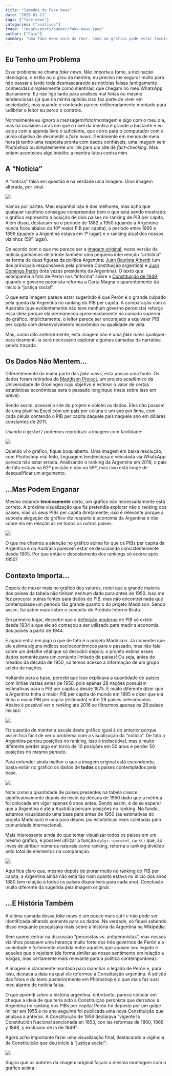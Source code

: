 ```yaml
---
title: "Camadas de Fake News"
date: "2020-01-21"
tags: ["fake news"]
categories: ["análises"]
image: "images/posts/banner/fake-news.jpeg"
author: ["Caio"]
summary: "Uma fake news dura de roer. Como um gráfico pode estar tecnicamente certo e ao mesmo tempo não ser correto."
---
```


## Eu Tenho um Problema

Esse problema se chama *fake news*. Não importa a fonte, a inclinação
ideológica, o estilo ou o grau da mentira; eu preciso me segurar muito
para não passar a tarde toda desmascarando as notícias falsas
(antigamente conhecidas simplesmente como mentiras) que chegam no meu
WhatsApp diariamente. Eu não ligo tanto para análises mal feitas ou
mesmo tendenciosas (já que na minha opinião isso faz parte de viver em
sociedade), mas quando o conteúdo parece deliberadamente montado para
ludibriar o leitor eu perco o controle.

Normalmente eu ignoro a mensagem/foto/montagem e sigo com o meu dia, mas
há ocasiões raras em que o nível da mentira é grande o bastante e eu
estou com a agenda livre o suficiente, que corro para o computador
com o único objetivo de desmentir a *fake news*. Geralmente em menos de
meia hora já tenho uma resposta pronta com dados confiáveis, uma imagem
sem Photoshop ou simplesmente um link para um site de *fact-checking*.
Mas ontem aconteceu algo inédito: a mentira lutou contra mim.

## A “Notícia”

A “notícia” falsa em questão é na verdade uma imagem. Uma imagem
alterada, por sinal.

<img src="/images/posts/conteudo/2020-01-21-fake-news_files/photo_2020-01-21_12-37-31.jpg" style="display: block; margin: auto;" />

Vamos por partes. Meu espanhol não é dos melhores, mas acho que qualquer
lusófono consegue compreender bem o que está sendo mostrado: o gráfico
representa a posição de dois países no ranking de PIB per capita. Além
disso, destacam-se o período de 1882 a 1950 (quando a Argentina nunca
ficou abaixo do 10º maior PIB per capita), o período entre 1895 e 1896
(quando a Argentina estava em 1º lugar) e o ranking atual dos nossos
vizinhos (59º lugar).

De acordo com o que me parece ser a [imagem
original](https://twitter.com/rcas1/status/1068171172766994432), nesta
versão da notícia ganhamos de brinde também uma pequena intervenção
“artística” na forma de duas figuras da política Argentina: [Juan
Bautista Alberdi](https://pt.wikipedia.org/wiki/Juan_Bautista_Alberdi)
(um dos principais responsáveis pela primeira Constituição argentina) e
[Juan Domingo
Perón](https://pt.wikipedia.org/wiki/Juan_Domingo_Per%C3%B3n) (três
vezes presidente da Argentina). O texto que acompanha a foto de Perón
nos “informa” sobre a [Constituição
de 1949](https://pt.wikipedia.org/wiki/Constituição_Argentina#A_Constituição_de_53_e_a_história_política_argentina),
quando o governo peronista reforma a Carta Magna e aparentemente dá
início à “justiça social”.

O que esta imagem parece estar sugerindo é que Perón é o grande culpado
pela queda da Argentina no ranking do PIB per capita. A comparação com a
Austrália (que evidentemente não teve nenhum governo peronista) reforça
essa ideia porque ela permaneceu aproximadamente na camada superior do
gráfico. Implicitamente, o leitor parece ser encorajado a equivaler PIB
per capita com desenvolvimento econômico ou qualidade de vida.

Mas, como dito anteriormente, esta imagem não é uma *fake news*
qualquer: para desmentí-la será necessário explorar algumas camadas da
narrativa sendo traçada.

## Os Dados Não Mentem…

Diferentemente da maior parte das *fake news*, esta possui uma fonte. Os
dados foram retirados do [Maddison
Project](https://www.rug.nl/ggdc/historicaldevelopment/maddison/releases/maddison-project-database-2018),
um projeto acadêmico da Universidade de Groningen cujo objetivo é
estimar o valor de certas estatísticas econômicas para o passado
longínquo (mais sobre isso em breve).

Sendo assim, acessei o site do projeto e coletei os dados. Eles não
passam de uma planilha Excel com um país por coluna e um ano por linha,
com cada célula contendo o PIB per capita daquele país naquele ano em
dólares constantes de 2011.

Usando o `ggplot2` podemos reproduzir a imagem com facilidade:

<img src="/images/posts/conteudo/2020-01-21-fake-news_files/figure-gfm/unnamed-chunk-2-1.png" style="display: block; margin: auto;" />

Quando vi o gráfico, fiquei boquiaberto. Uma imagem em baixa resolução,
com Photoshop mal feito, linguagem tendenciosa e veiculada via WhatsApp
parecia não estar errada. Analisando o ranking da Argentina em 2016, o
país de fato estava na 62ª posição e não na 59ª, mas isso está longe de
desqualificar um argumento.

## …Mas Podem Enganar

Mesmo estando **tecnicamente** certo, um gráfico não necessariamente
está correto. A próxima visualização que fiz pretendia explorar não o ranking
dos países, mas os seus PIBs per capita diretamente; isso é relevante
porque a suposta alegação do gráfico diz respeito à economia da
Argentina e não sobre ela em relação às de todos os outros países.

<img src="/images/posts/conteudo/2020-01-21-fake-news_files/figure-gfm/unnamed-chunk-3-1.png" style="display: block; margin: auto;" />

O que me chamou a atenção no gráfico acima foi que os PIBs per capita da
Argentina e da Austrália parecem estar se descolando consistentemente
desde 1905. Por que então o descolamento dos rankings só ocorre após
1950?

## Contexto Importa…

Depois de mexer mais no gráfico dos valores, notei que a grande maioria
dos países da tabela não tinham nenhum dado para antes de 1950. Isso me
fez procurar outras fontes para dados do PIB, mas não encontrei nada que
contemplasse um período tão grande quanto o do projeto Maddison. Sendo
assim, fui saber mais sobre o conceito de Produto Interno Bruto.

Em primeiro lugar, descobri que a [definição
moderna](https://en.wikipedia.org/wiki/Gross_domestic_product) de PIB só
existe desde 1934 e que ele só começou a ser utilizado para medir a
economia dos países a partir de 1944.

E agora entra em jogo o que de fato é o projeto Maddison. Já comentei
que ele estima alguns índices socioeconômicos para o passado, mas não
falei sobre um detalhe vital que só descobri depois: o projeto estima
esses dados somente para um conjunto limitado de países\! Ou seja, antes
de meados da década de 1950, só temos acesso à informação de um grupo
seleto de nações.

Voltando para a base, percebi que isso explicava a quantidade de países
com linhas vazias antes de 1950, pois apenas 28 nações possuíam
estimativas para o PIB per capita a desde 1875. É muito diferente dizer
que a Argentina tinha o maior PIB per capita do mundo em 1895 e dizer
que ela tinha o maior PIB per capita (estimado) entre 28 países
selecionados. Abaixo é possível ver o ranking até 2016 se filtrarmos
apenas os 28 países iniciais:

<img src="/images/posts/conteudo/2020-01-21-fake-news_files/figure-gfm/unnamed-chunk-4-1.png" style="display: block; margin: auto;" />

Fiz questão de manter a escala deste gráfico igual à do anterior porque
assim fica fácil de ver o problema com a visualização da “notícia”. De
fato a Argentina perdeu posições no ranking, isso é indiscutível, mas é
muito diferente perder algo em torno de 10 posições em 50 anos e perder
50 posições no mesmo período.

Para entender ainda melhor o que a imagem original está escondendo,
basta exibir no gráfico os dados de **todos** os países contemplados
pela base.

<img src="/images/posts/conteudo/2020-01-21-fake-news_files/figure-gfm/unnamed-chunk-5-1.png" style="display: block; margin: auto;" />

Note como a quantidade de países presentes na tabela cresce
significativamente depois do início da década de 1950 dado que a métrica
foi colocada em vigor apenas 6 anos antes. Sendo assim, é de se esperar
que a Argentina e até a Austrália percam posições no ranking. No fundo,
estamos visualizando uma base para antes de 1950 (as estimativas do
projeto Maddison) e uma para depois (as estatísticas reais coletadas
pela comunidade internacional).

Mais interessante ainda do que tentar visualizar todos os países em um
mesmo gráfico, é possível utilizar a função `dplyr::percent_rank()` que,
ao invés de atribuir números naturais como ranking, retorna o ranking
dividido pelo total de elementos na comparação.

<img src="/images/posts/conteudo/2020-01-21-fake-news_files/figure-gfm/unnamed-chunk-6-1.png" style="display: block; margin: auto;" />

Aqui fica claro que, mesmo depois de piorar muito no ranking do PIB per
capita, a Argentina ainda não está tão ruim quanto estava no início dos
anos 1880 (em relação a todos os países disponíveis para cada ano).
Conclusão muito diferente da sugerida pela imagem original.

## …E História Também

A última camada dessa *fake news* é um pouco mais sutil e não pode ser
identificada olhando somente para os dados. Na verdade, só fiquei
sabendo disso enquanto pesquisava mais sobre a história da Argentina na
Wikipédia.

Sem querer entrar na discussão “peronistas vs. antiperonistas”, mas
nossos vizinhos possuem uma herança muito forte dos três governos de
Perón e a sociedade é fortemente dividida entre aqueles que apoiam seu
legado e aqueles que o rejeitam (de forma similar ao nosso sentimento em
relação a Vargas, mas certamente mais relevante para a política
contemporânea).

A imagem é claramente montada para manchar o legado de Perón e, para
isso, destaca a data na qual ele reformou a Constituição argentina. A
adição das fotos e do texto posteriormente em Photoshop é o que mais faz
soar meu alarme de notícia falsa.

O que aprendi sobre a história argentina, entretanto, parece colocar em
cheque a ideia de que teria sido a Constituição peronista que derrubou a
Argentina no ranking dos PIBs per capita: Perón foi deposto por um golpe
militar em 1955 e no ano seguinte foi publicada uma nova Constituição que
anulava a anterior. A Constituição de 1956 declarava “vigente la
Constitución Nacional sancionada en 1853, con las reformas de 1860, 1866
y 1898, y exclusión de la de 1949”.

Agora acho importante fazer uma visualização final, destacando a
vigência da Constituição que deu início à “justiça social”:

<img src="/images/posts/conteudo/2020-01-21-fake-news_files/figure-gfm/unnamed-chunk-7-1.png" style="display: block; margin: auto;" />

Sugiro que os autores da imagem original façam a mesma montagem com o
gráfico acima.
